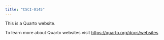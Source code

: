 ```yaml
---
title: "CSCI-0145"
---
```


This is a Quarto website.

To learn more about Quarto websites visit <https://quarto.org/docs/websites>.
